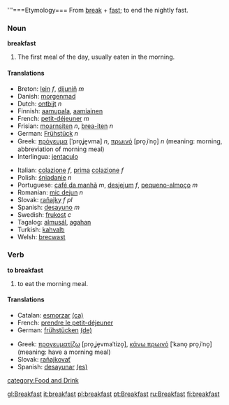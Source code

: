 '''===Etymology===
From [[break]] + [[fast]]; to end the nightly fast.

===Noun===
'''breakfast'''

#The first meal of the day, usually eaten in the morning.

====Translations====
{{top}}
*Breton: [[lein]] ''f'', [[dijuniñ]] ''m''
*Danish: [[morgenmad]]
*Dutch: [[ontbijt]] ''n''
*Finnish: [[aamupala]], [[aamiainen]]
*French: [[petit-déjeuner]] ''m''
*Frisian: [[moarnsiten]] ''n'', [[brea-iten]] ''n''
*German: [[Frühstück]] ''n''
*Greek: [[πρόγευμα]] [ˈpro̞ʝe̞vma] ''n'', [[πρωινό]] [pro̞ˌiˈno̞] ''n'' (meaning: morning, abbreviation of morning meal)
*Interlingua: [[jentaculo]]
{{mid}}
*Italian: [[colazione]] ''f'', [[prima]] [[colazione]] ''f''
*Polish: [[śniadanie]] ''n''
*Portuguese: [[café da manhã]] ''m'', [[desjejum]] ''f'', [[pequeno-almoço]] ''m''
*Romanian: [[mic dejun]] ''n''
*Slovak: [[raňajky]] ''f pl''
*Spanish: [[desayuno]] ''m''
*Swedish: [[frukost]] ''c''
*Tagalog: [[almusál]], [[agahan]]
*Turkish: [[kahvaltı]]
*Welsh: [[brecwast]]
{{bottom}}

===Verb===
'''to breakfast'''

# to eat the morning meal.

====Translations====
{{top}}
*Catalan: [[esmorzar]] [[:ca:esmorzar|(ca)]]
*French: [[prendre le petit-déjeuner]]
*German: [[frühstücken]] [[:de:frühstücken|(de)]]
{{mid}}
*Greek: [[προγευματίζω]] [pro̞ˌʝe̞vmaˈtizo̞], [[κάνω πρωινό]] [ˈkano̞ pro̞ˌiˈno̞] (meaning: have a morning meal)
*Slovak: [[raňajkovať]]
*Spanish: [[desayunar]] [[:es:desayunar|(es)]]
{{bottom}}

[[category:Food and Drink]]

[[gl:Breakfast]]
[[it:breakfast]]
[[pl:breakfast]]
[[pt:Breakfast]]
[[ru:Breakfast]]
[[fi:breakfast]]